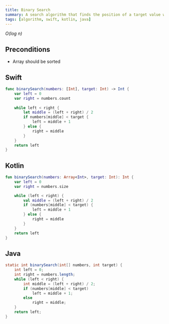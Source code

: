```yaml
---
title: Binary Search
summary: A search algorithm that finds the position of a target value within a sorted array.
tags: [algorithm, swift, kotlin, java]
---
```


_O(log n)_

## Preconditions

- Array should be sorted

## Swift

```swift
func binarySearch(numbers: [Int], target: Int) -> Int {
    var left = 0
    var right = numbers.count
    
    while left < right {
        let middle = (left + right) / 2
        if numbers[middle] < target {
            left = middle + 1
        } else {
            right = middle
        }
    }
    return left
}
```

## Kotlin

```kotlin
fun binarySearch(numbers: Array<Int>, target: Int): Int {
    var left = 0
    var right = numbers.size

    while (left < right) {
        val middle = (left + right) / 2
        if (numbers[middle] < target) {
            left = middle + 1
        } else {
            right = middle
        }
    }
    return left
}
```

## Java

```java
static int binarySearch(int[] numbers, int target) {
    int left = 0;
    int right = numbers.length;
    while (left < right) {
        int middle = (left + right) / 2;
        if (numbers[middle] < target)
            left = middle + 1;
        else
            right = middle;
    }
    return left;
}
```
